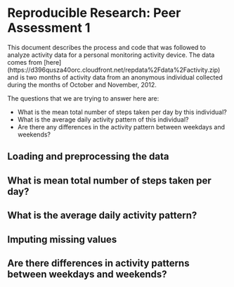 # Reproducible Research: Peer Assessment 1
This document describes the process and code that was followed to analyze activity data for a personal monitoring activity device. The data comes from [here] (https://d396qusza40orc.cloudfront.net/repdata%2Fdata%2Factivity.zip) and is two months of activity data from an anonymous individual collected during the months of October and November, 2012.

The questions that we are trying to answer here are:

- What is the mean total number of steps taken per day by this individual?
- What is the average daily activity pattern of this individual?
- Are there any differences in the activity pattern between weekdays and weekends?

## Loading and preprocessing the data



## What is mean total number of steps taken per day?



## What is the average daily activity pattern?



## Imputing missing values



## Are there differences in activity patterns between weekdays and weekends?
